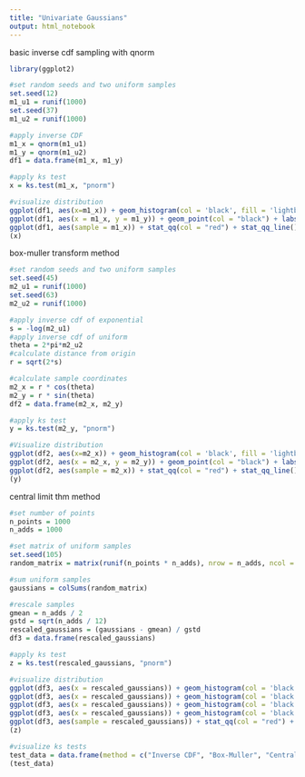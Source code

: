 ---
title: "Univariate Gaussians"
output: html_notebook
---

basic inverse cdf sampling with qnorm
```{r}
library(ggplot2)

#set random seeds and two uniform samples
set.seed(12)
m1_u1 = runif(1000)
set.seed(37)
m1_u2 = runif(1000)

#apply inverse CDF
m1_x = qnorm(m1_u1)
m1_y = qnorm(m1_u2)
df1 = data.frame(m1_x, m1_y)

#apply ks test
x = ks.test(m1_x, "pnorm")

#visualize distribution
ggplot(df1, aes(x=m1_x)) + geom_histogram(col = 'black', fill = 'lightblue',) + labs(title = "Inverse CDF Sampling Distribution", x = "Value Sampled", y = "Count")
ggplot(df1, aes(x = m1_x, y = m1_y)) + geom_point(col = "black") + labs(title = "2D Scatterplot of Inverse CDF Distribution", x = "x", y = "y")
ggplot(df1, aes(sample = m1_x)) + stat_qq(col = "red") + stat_qq_line() + labs(title = "Inverse CDF QQ-Plot")
(x)
```

box-muller transform method
```{r}
#set random seeds and two uniform samples
set.seed(45)
m2_u1 = runif(1000)
set.seed(63)
m2_u2 = runif(1000)

#apply inverse cdf of exponential
s = -log(m2_u1)
#apply inverse cdf of uniform
theta = 2*pi*m2_u2
#calculate distance from origin
r = sqrt(2*s)

#calculate sample coordinates
m2_x = r * cos(theta)
m2_y = r * sin(theta)
df2 = data.frame(m2_x, m2_y)

#apply ks test
y = ks.test(m2_y, "pnorm")

#Visualize distribution
ggplot(df2, aes(x=m2_x)) + geom_histogram(col = 'black', fill = 'lightblue',) + labs(title = "Box-Muller Sampling Distribution", x = "Value Sampled", y = "Count")
ggplot(df2, aes(x = m2_x, y = m2_y)) + geom_point(col = "black") + labs(title = "2D Scatterplot of Box-Muller Distribution", x = "x", y = "y")
ggplot(df2, aes(sample = m2_x)) + stat_qq(col = "red") + stat_qq_line() + labs(title = "Box-Muller QQ-Plot")
(y)
```


central limit thm method
```{r}
#set number of points
n_points = 1000
n_adds = 1000

#set matrix of uniform samples
set.seed(105)
random_matrix = matrix(runif(n_points * n_adds), nrow = n_adds, ncol = n_points)

#sum uniform samples
gaussians = colSums(random_matrix)

#rescale samples
gmean = n_adds / 2
gstd = sqrt(n_adds / 12)
rescaled_gaussians = (gaussians - gmean) / gstd
df3 = data.frame(rescaled_gaussians)

#apply ks test
z = ks.test(rescaled_gaussians, "pnorm")

#visualize distribution
ggplot(df3, aes(x = rescaled_gaussians)) + geom_histogram(col = 'black', fill = 'lightblue', bins = 5) + labs(title = "Central Limit Theorem Sampling Distribution", x = "Value Sampled", y = "Count")
ggplot(df3, aes(x = rescaled_gaussians)) + geom_histogram(col = 'black', fill = 'lightblue', bins = 10) + labs(title = "Central Limit Theorem Sampling Distribution", x = "Value Sampled", y = "Count")
ggplot(df3, aes(x = rescaled_gaussians)) + geom_histogram(col = 'black', fill = 'lightblue', bins = 25) + labs(title = "Central Limit Theorem Sampling Distribution", x = "Value Sampled", y = "Count")
ggplot(df3, aes(x = rescaled_gaussians)) + geom_histogram(col = 'black', fill = 'lightblue', bins = 50) + labs(title = "Central Limit Theorem Sampling Distribution", x = "Value Sampled", y = "Count")
ggplot(df3, aes(sample = rescaled_gaussians)) + stat_qq(col = "red") + stat_qq_line() + labs(title = "Central Limit Theorem QQ-Plot")
(z)

```

```{r}
#visualize ks tests
test_data = data.frame(method = c("Inverse CDF", "Box-Muller", "Central Limit Thm"), D_Statistic = c(0.01746531, 0.02621048, 0.02691662), P_value = c(0.9204866, 0.4979976, 0.4635318))
(test_data)
````







